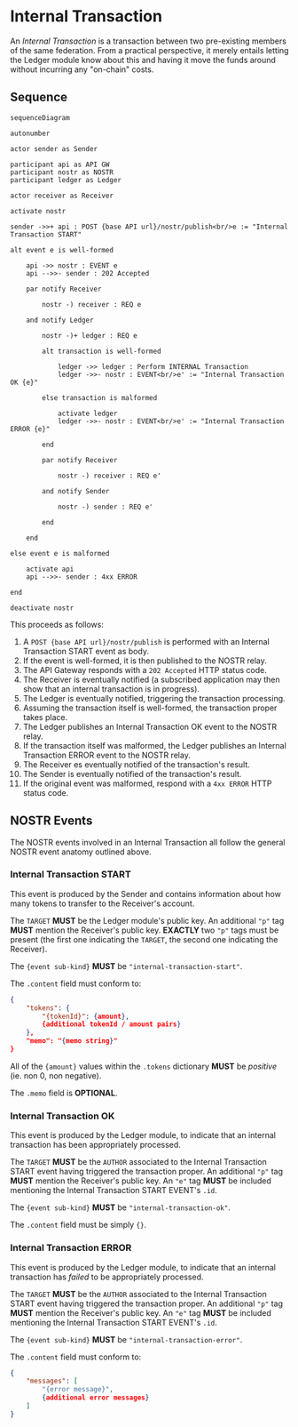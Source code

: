 # Internal Transaction

An _Internal Transaction_ is a transaction between two pre-existing members of the same federation.
From a practical perspective, it merely entails letting the Ledger module know about this and having it move the funds around without incurring any "on-chain" costs.

## Sequence

```mermaid
sequenceDiagram

autonumber

actor sender as Sender

participant api as API GW
participant nostr as NOSTR
participant ledger as Ledger

actor receiver as Receiver

activate nostr

sender ->>+ api : POST {base API url}/nostr/publish<br/>e := "Internal Transaction START"

alt event e is well-formed

    api ->> nostr : EVENT e
    api -->>- sender : 202 Accepted

    par notify Receiver

        nostr -) receiver : REQ e

    and notify Ledger

        nostr -)+ ledger : REQ e

        alt transaction is well-formed

            ledger ->> ledger : Perform INTERNAL Transaction
            ledger ->>- nostr : EVENT<br/>e' := "Internal Transaction OK {e}"

        else transaction is malformed

            activate ledger
            ledger ->>- nostr : EVENT<br/>e' := "Internal Transaction ERROR {e}"

        end

        par notify Receiver

            nostr -) receiver : REQ e'

        and notify Sender

            nostr -) sender : REQ e'

        end

    end

else event e is malformed

    activate api
    api -->>- sender : 4xx ERROR

end

deactivate nostr
```

This proceeds as follows:

1. A `POST {base API url}/nostr/publish` is performed with an Internal Transaction START event as body.
2. If the event is well-formed, it is then published to the NOSTR relay.
3. The API Gateway responds with a `202 Accepted` HTTP status code.
4. The Receiver is eventually notified (a subscribed application may then show that an internal transaction is in progress).
5. The Ledger is eventually notified, triggering the transaction processing.
6. Assuming the transaction itself is well-formed, the transaction proper takes place.
7. The Ledger publishes an Internal Transaction OK event to the NOSTR relay.
8. If the transaction itself was malformed, the Ledger publishes an Internal Transaction ERROR event to the NOSTR relay.
9. The Receiver es eventually notified of the transaction's result.
10. The Sender is eventually notified of the transaction's result.
11. If the original event was malformed, respond with a `4xx ERROR` HTTP status code.

## NOSTR Events

The NOSTR events involved in an Internal Transaction all follow the general NOSTR event anatomy outlined above.

### Internal Transaction START

This event is produced by the Sender and contains information about how many tokens to transfer to the Receiver's account.

The `TARGET` **MUST** be the Ledger module's public key.
An additional `"p"` tag **MUST** mention the Receiver's public key.
**EXACTLY** two `"p"` tags must be present (the first one indicating the `TARGET`, the second one indicating the Receiver).

The `{event sub-kind}` **MUST** be `"internal-transaction-start"`.

The `.content` field must conform to:

```json showLineNumbers copy
{
    "tokens": {
        "{tokenId}": {amount},
        {additional tokenId / amount pairs}
    },
    "memo": "{memo string}"
}
```

All of the `{amount}` values within the `.tokens` dictionary **MUST** be _positive_ (ie. non 0, non negative).

The `.memo` field is **OPTIONAL**.

### Internal Transaction OK

This event is produced by the Ledger module, to indicate that an internal transaction has been appropriately processed.

The `TARGET` **MUST** be the `AUTHOR` associated to the Internal Transaction START event having triggered the transaction proper.
An additional `"p"` tag **MUST** mention the Receiver's public key.
An `"e"` tag **MUST** be included mentioning the Internal Transaction START EVENT's `.id`.

The `{event sub-kind}` **MUST** be `"internal-transaction-ok"`.

The `.content` field must be simply `{}`.

### Internal Transaction ERROR

This event is produced by the Ledger module, to indicate that an internal transaction has _failed_ to be appropriately processed.

The `TARGET` **MUST** be the `AUTHOR` associated to the Internal Transaction START event having triggered the transaction proper.
An additional `"p"` tag **MUST** mention the Receiver's public key.
An `"e"` tag **MUST** be included mentioning the Internal Transaction START EVENT's `.id`.

The `{event sub-kind}` **MUST** be `"internal-transaction-error"`.

The `.content` field must conform to:

```json showLineNumbers copy
{
    "messages": [
        "{error message}",
        {additional error messages}
    ]
}
```
